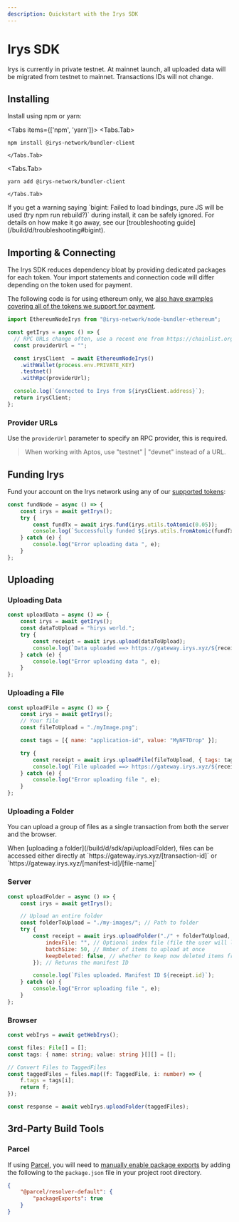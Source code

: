 ```yaml
---
description: Quickstart with the Irys SDK
---
```



# Irys SDK

<Callout type="info" emoji="ℹ️">
Irys is currently in private testnet. At mainnet launch, all uploaded data will be migrated from testnet to mainnet. Transactions IDs will not change. 
</Callout>


## Installing

Install using npm or yarn:


<Tabs items={['npm', 'yarn']}>
  <Tabs.Tab>
```console
npm install @irys-network/bundler-client
```
	</Tabs.Tab>
  <Tabs.Tab>
```console
yarn add @irys-network/bundler-client
```	
	</Tabs.Tab>
</Tabs>


<Callout type="info" emoji="ℹ️">
	If you get a warning saying `bigint: Failed to load bindings, pure JS will be used (try npm run rebuild?)` during
	install, it can be safely ignored. For details on how make it go away, see our [troubleshooting
	guide](/build/d/troubleshooting#bigint).
</Callout>

## Importing & Connecting

The Irys SDK reduces dependency bloat by providing dedicated packages for each token. Your import statements and connection code will differ depending on the token used for payment.

The following code is for using ethereum only, we [also have examples covering all of the tokens we support for payment](/build/d/sdk/import-configure). 

```ts
import EthereumNodeIrys from "@irys-network/node-bundler-ethereum";

const getIrys = async () => {
  // RPC URLs change often, use a recent one from https://chainlist.org/
  const providerUrl = "";

  const irysClient  = await EthereumNodeIrys()
    .withWallet(process.env.PRIVATE_KEY)
    .testnet()
    .withRpc(providerUrl);

  console.log(`Connected to Irys from ${irysClient.address}`);
  return irysClient;
};
```

### Provider URLs

Use the `providerUrl` parameter to specify an RPC provider, this is required.

> When working with Aptos, use "testnet" | "devnet" instead of a URL.

## Funding Irys

Fund your account on the Irys network using any of our [supported tokens](/build/d/features/supported-tokens):

```js
const fundNode = async () => {
	const irys = await getIrys();
	try {
		const fundTx = await irys.fund(irys.utils.toAtomic(0.05));
		console.log(`Successfully funded ${irys.utils.fromAtomic(fundTx.quantity)} ${irys.token}`);
	} catch (e) {
		console.log("Error uploading data ", e);
	}
};
```

## Uploading

### Uploading Data

```js
const uploadData = async () => {
	const irys = await getIrys();
	const dataToUpload = "hirys world.";
	try {
		const receipt = await irys.upload(dataToUpload);
		console.log(`Data uploaded ==> https://gateway.irys.xyz/${receipt.id}`);
	} catch (e) {
		console.log("Error uploading data ", e);
	}
};
```

### Uploading a File

```js
const uploadFile = async () => {
	const irys = await getIrys();
	// Your file
	const fileToUpload = "./myImage.png";

	const tags = [{ name: "application-id", value: "MyNFTDrop" }];

	try {
		const receipt = await irys.uploadFile(fileToUpload, { tags: tags });
		console.log(`File uploaded ==> https://gateway.irys.xyz/${receipt.id}`);
	} catch (e) {
		console.log("Error uploading file ", e);
	}
};
```

### Uploading a Folder

You can upload a group of files as a single transaction from both the server and the browser.

<Callout type="info" emoji="ℹ️">
	When [uploading a folder](/build/d/sdk/api/uploadFolder), files can be accessed either directly at
	`https://gateway.irys.xyz/[transaction-id]` or `https://gateway.irys.xyz/[manifest-id]/[file-name]`
</Callout>

### Server

```js
const uploadFolder = async () => {
	const irys = await getIrys();

	// Upload an entire folder
	const folderToUpload = "./my-images/"; // Path to folder
	try {
		const receipt = await irys.uploadFolder("./" + folderToUpload, {
			indexFile: "", // Optional index file (file the user will load when accessing the manifest)
			batchSize: 50, // Nmber of items to upload at once
			keepDeleted: false, // whether to keep now deleted items from previous uploads
		}); // Returns the manifest ID

		console.log(`Files uploaded. Manifest ID ${receipt.id}`);
	} catch (e) {
		console.log("Error uploading file ", e);
	}
};
```

### Browser

```ts
const webIrys = await getWebIrys();

const files: File[] = [];
const tags: { name: string; value: string }[][] = [];

// Convert Files to TaggedFiles
const taggedFiles = files.map((f: TaggedFile, i: number) => {
	f.tags = tags[i];
	return f;
});

const response = await webIrys.uploadFolder(taggedFiles);
```

## 3rd-Party Build Tools

### Parcel

If using [Parcel](https://parceljs.org/), you will need to [manually enable package exports](https://parceljs.org/features/dependency-resolution/#package-exports) by adding the following to the `package.json` file in your project root directory.

```json
{
	"@parcel/resolver-default": {
		"packageExports": true
	}
}
```
